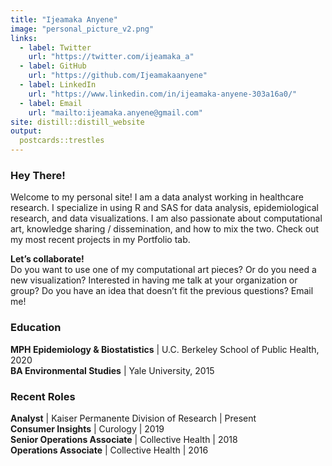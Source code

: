 ```yaml
---
title: "Ijeamaka Anyene"
image: "personal_picture_v2.png"
links:
  - label: Twitter
    url: "https://twitter.com/ijeamaka_a"
  - label: GitHub
    url: "https://github.com/Ijeamakaanyene"
  - label: LinkedIn
    url: "https://www.linkedin.com/in/ijeamaka-anyene-303a16a0/"
  - label: Email
    url: "mailto:ijeamaka.anyene@gmail.com"
site: distill::distill_website
output:
  postcards::trestles
---
```

### Hey There!
Welcome to my personal site! I am a data analyst working in healthcare research. I specialize in using R and SAS for data analysis, epidemiological research, and data visualizations. I am also passionate about computational art, knowledge sharing / dissemination, and how to mix the two. Check out my most recent projects in my Portfolio tab.
  
  
**Let's collaborate!**  
Do you want to use one of my computational art pieces? Or do you need a new  visualization? Interested in having me talk at your organization or group? Do you have an idea that doesn't fit the previous questions? Email me!
  
  
### Education
**MPH Epidemiology & Biostatistics** | U.C. Berkeley School of Public Health, 2020  
**BA Environmental Studies**  | Yale University, 2015

### Recent Roles  
**Analyst** | Kaiser Permanente Division of Research | Present  
**Consumer Insights** | Curology | 2019  
**Senior Operations Associate** | Collective Health | 2018  
**Operations Associate** | Collective Health | 2016

